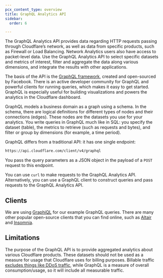 ```yaml
---
pcx_content_type: overview
title: GraphQL Analytics API
sidebar:
  order: 6

---
```


The GraphQL Analytics API provides data regarding HTTP requests passing through Cloudflare’s network, as well as data from specific products, such as Firewall or Load Balancing. Network Analytics users also have access to packet-level data. Use the GraphQL Analytics API to select specific datasets and metrics of interest, filter and aggregate the data along various dimensions, and integrate the results with other applications.

The basis of the API is the [GraphQL framework](https://graphql.org/), created and open-sourced by Facebook. There is an active developer community for GraphQL and powerful clients for running queries, which makes it easy to get started. GraphQL is especially useful for building visualizations and powers the analytics in the Cloudflare dashboard.

GraphQL models a business domain as a graph using a schema. In the schema, there are logical definitions for different types of nodes and their connections (edges). These nodes are the datasets you use for your analytics. You write queries in GraphQL much like in SQL: you specify the dataset (table), the metrics to retrieve (such as requests and bytes), and filter or group by dimensions (for example, a time period).

GraphQL differs from a traditional API: it has one single endpoint:

```txt
https://api.cloudflare.com/client/v4/graphql
```

You pass the query parameters as a JSON object in the payload of a `POST` request to this endpoint.

You can use `curl` to make requests to the GraphQL Analytics API. Alternatively, you can use a GraphQL client to construct queries and pass requests to the GraphQL Analytics API.

## Clients

We are using [GraphiQL](https://github.com/skevy/graphiql-app) for our example GraphQL queries. There are many other popular open-source clients that you can find online, such as [Altair](https://altair.sirmuel.design) and [Insomnia](https://insomnia.rest).

## Limitations

The purpose of the GraphQL API is to provide aggregated analytics about various Cloudflare products. These datasets should not be used as a measure for usage that Cloudflare uses for billing purposes. Billable traffic [excludes things like DDoS traffic](https://blog.cloudflare.com/unmetered-mitigation), while GraphQL is a measure of overall consumption/usage, so it will include all measurable traffic.